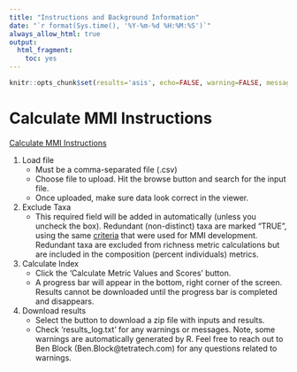 ```yaml
---
title: "Instructions and Background Information"
date: "`r format(Sys.time(), '%Y-%m-%d %H:%M:%S')`"
always_allow_html: true
output:
  html_fragment:
    toc: yes
---
```


```r
knitr::opts_chunk$set(results='asis', echo=FALSE, warning=FALSE, message = FALSE)
```

# Calculate MMI Instructions

<a href="https:://raw.githubusercontent.com/Blocktt/ShinyAppDocuments/main/KDHEtools/Reports/3_CalculateMMI_Instructions_20230818.pdf" target="_blank">Calculate MMI Instructions</a>

1.  Load file
    -   Must be a comma-separated file (.csv)
    -   Choose file to upload. Hit the browse button and search for the input file.
    -   Once uploaded, make sure data look correct in the viewer.
2.  Exclude Taxa
    -   This required field will be added in automatically (unless you uncheck the box). Redundant (non-distinct) taxa are marked "TRUE", using the same <a href="https:://raw.githubusercontent.com/Blocktt/ShinyAppDocuments/main/KDHEtools/Reports/EXCLUDE_RedundantTaxa_DecisionCriteria.docx" target="_blank">criteria</a> that were used for MMI development. Redundant taxa are excluded from richness metric calculations but are included in the composition (percent individuals) metrics.
3.  Calculate Index
    -   Click the 'Calculate Metric Values and Scores' button.
    -   A progress bar will appear in the bottom, right corner of the screen. Results cannot be downloaded until the progress bar is completed and disappears.
4.  Download results
    -   Select the button to download a zip file with inputs and results.
    -   Check 'results_log.txt' for any warnings or messages. Note, some warnings are automatically generated by R. Feel free to reach out to Ben Block (Ben.Block@tetratech.com) for any questions related to warnings.
